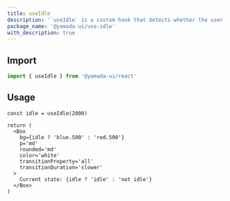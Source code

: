```yaml
---
title: useIdle
description: '`useIdle` is a custom hook that detects whether the user has been idle for a certain amount of time in milliseconds.'
package_name: '@yamada-ui/use-idle'
with_description: true
---
```


## Import

```ts
import { useIdle } from '@yamada-ui/react'
```

## Usage

```tsx functional=true
const idle = useIdle(2000)

return (
  <Box
    bg={idle ? 'blue.500' : 'red.500'}
    p='md'
    rounded='md'
    color='white'
    transitionProperty='all'
    transitionDuration='slower'
  >
    Current state: {idle ? 'idle' : 'not idle'}
  </Box>
)
```
